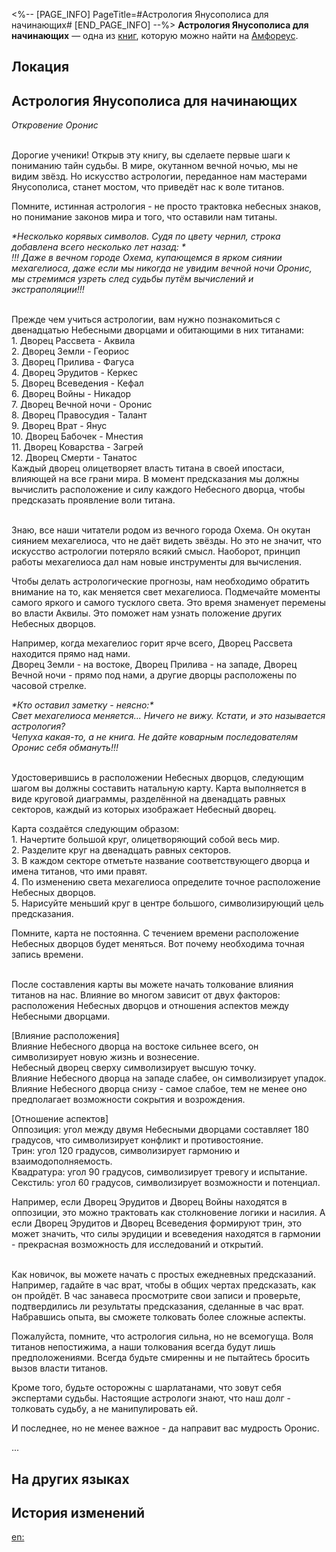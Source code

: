 <%-- [PAGE_INFO]
PageTitle=#Астрология Янусополиса для начинающих#
[END_PAGE_INFO] --%>
{{Дополнить}}
{{Книга Инфобокс
|id           = 432
|partIds      = 190733
|Название     = 
|Изображение  = Предмет Книга Амфореус 2.png
|Мир          = Амфореус
|Томов        = 1
|Автор        = <!--нужно добавить-->
|Описание     = Вводные материалы по астрологии, написанные астрологами из Янусополиса. Том передавался из поколения в поколение до наших дней. Только для последователей трёх титанов судьбы.
|Том1         = {{tx}}
|Источник1    = {{tx|Отсутствует источник}}
|Персонажи    = 
|Фракции      = 
}}
'''Астрология Янусополиса для начинающих''' — одна из [[Книги|книг]], которую можно найти на [[Амфореус]].

==Локация==
{{Отметка карты|<!--название карты-->|<!--id отметки-->}}

==Астрология Янусополиса для начинающих==
''Откровение Оронис''

<div align="center">{{Размер|28|Преамбула}}</div><br />Дорогие ученики! Открыв эту книгу, вы сделаете первые шаги к пониманию тайн судьбы. В мире, окутанном вечной ночью, мы не видим звёзд. Но искусство астрологии, переданное нам мастерами Янусополиса, станет мостом, что приведёт нас к воле титанов.

Помните, истинная астрология - не просто трактовка небесных знаков, но понимание законов мира и того, что оставили нам титаны.

''*Несколько корявых символов. Судя по цвету чернил, строка добавлена всего несколько лет назад: *''<br />
''!!! Даже в вечном городе Охема, купающемся в ярком сиянии мехагелиоса, даже если мы никогда не увидим вечной ночи Оронис, мы стремимся узреть след судьбы путём вычислений и экстраполяции!!!''

<div align="center">{{Размер|28|Глава 1: Двенадцать Небесных дворцов и титаны}}</div><br />Прежде чем учиться астрологии, вам нужно познакомиться с двенадцатью Небесными дворцами и обитающими в них титанами:<br />
1. Дворец Рассвета - Аквила<br />
2. Дворец Земли - Геориос<br />
3. Дворец Прилива - Фагуса<br />
4. Дворец Эрудитов - Керкес<br />
5. Дворец Всеведения - Кефал<br />
6. Дворец Войны - Никадор<br />
7. Дворец Вечной ночи - Оронис<br />
8. Дворец Правосудия - Талант<br />
9. Дворец Врат - Янус<br />
10. Дворец Бабочек - Мнестия<br />
11. Дворец Коварства - Загрей<br />
12. Дворец Смерти - Танатос<br />
Каждый дворец олицетворяет власть титана в своей ипостаси, влияющей на все грани мира. В момент предсказания мы должны вычислить расположение и силу каждого Небесного дворца, чтобы предсказать проявление воли титана.

<div align="center">{{Размер|28|Глава 2: Астрологическое вычисление}}</div><br />Знаю, все наши читатели родом из вечного города Охема. Он окутан сиянием мехагелиоса, что не даёт видеть звёзды. Но это не значит, что искусство астрологии потеряло всякий смысл. Наоборот, принцип работы мехагелиоса дал нам новые инструменты для вычисления.

Чтобы делать астрологические прогнозы, нам необходимо обратить внимание на то, как меняется свет мехагелиоса. Подмечайте моменты самого яркого и самого тусклого света. Это время знаменует перемены во власти Аквилы. Это поможет нам узнать положение других Небесных дворцов.

Например, когда мехагелиос горит ярче всего, Дворец Рассвета находится прямо над нами.<br />
Дворец Земли - на востоке, Дворец Прилива - на западе, Дворец Вечной ночи - прямо под нами, а другие дворцы расположены по часовой стрелке.

''*Кто оставил заметку - неясно:*''<br />
''Свет мехагелиоса меняется... Ничего не вижу. Кстати, и это называется астрология?''<br />
''Чепуха какая-то, а не книга. Не дайте коварным последователям Оронис себя обмануть!!!''

<div align="center">{{Размер|28|Глава 3: Составление карты}}</div><br />Удостоверившись в расположении Небесных дворцов, следующим шагом вы должны составить натальную карту. Карта выполняется в виде круговой диаграммы, разделённой на двенадцать равных секторов, каждый из которых изображает Небесный дворец.

Карта создаётся следующим образом:<br />
1. Начертите большой круг, олицетворяющий собой весь мир.<br />
2. Разделите круг на двенадцать равных секторов.<br />
3. В каждом секторе отметьте название соответствующего дворца и имена титанов, что ими правят.<br />
4. По изменению света мехагелиоса определите точное расположение Небесных дворцов.<br />
5. Нарисуйте меньший круг в центре большого, символизирующий цель предсказания.

Помните, карта не постоянна. С течением времени расположение Небесных дворцов будет меняться. Вот почему необходима точная запись времени.

<div align="center">{{Размер|28|Глава 4: Толкование влияния титанов}}</div><br />После составления карты вы можете начать толкование влияния титанов на нас. Влияние во многом зависит от двух факторов: расположения Небесных дворцов и отношения аспектов между Небесными дворцами.

[Влияние расположения]<br />
Влияние Небесного дворца на востоке сильнее всего, он символизирует новую жизнь и вознесение.<br />
Небесный дворец сверху символизирует высшую точку.<br />
Влияние Небесного дворца на западе слабее, он символизирует упадок.<br />
Влияние Небесного дворца снизу - самое слабое, тем не менее оно предполагает возможности сокрытия и возрождения.

[Отношение аспектов]<br />
Оппозиция: угол между двумя Небесными дворцами составляет 180 градусов, что символизирует конфликт и противостояние.<br />
Трин: угол 120 градусов, символизирует гармонию и взаимодополняемость.<br />
Квадратура: угол 90 градусов, символизирует тревогу и испытание.<br />
Секстиль: угол 60 градусов, символизирует возможности и потенциал.

Например, если Дворец Эрудитов и Дворец Войны находятся в оппозиции, это можно трактовать как столкновение логики и насилия. А если Дворец Эрудитов и Дворец Всеведения формируют трин, это может значить, что силы эрудиции и всеведения находятся в гармонии - прекрасная возможность для исследований и открытий.

<div align="center">{{Размер|28|Глава 5: Практика и предосторожности}}</div><br />Как новичок, вы можете начать с простых ежедневных предсказаний. Например, гадайте в час врат, чтобы в общих чертах предсказать, как он пройдёт. В час занавеса просмотрите свои записи и проверьте, подтвердились ли результаты предсказания, сделанные в час врат. Набравшись опыта, вы сможете толковать более сложные аспекты.

Пожалуйста, помните, что астрология сильна, но не всемогуща. Воля титанов непостижима, а наши толкования всегда будут лишь предположениями. Всегда будьте смиренны и не пытайтесь бросить вызов власти титанов.

Кроме того, будьте осторожны с шарлатанами, что зовут себя экспертами судьбы. Настоящие астрологи знают, что наш долг - толковать судьбу, а не манипулировать ей.

И последнее, но не менее важное - да направит вас мудрость Оронис.

...

==На других языках==
{{На других языках
|en   = Janusopolis Journeyman Astrology
|zhs  = 雅努萨波利斯占星术入门
|zht  = 雅努薩波利斯占星術入門
|ja   = ヤヌサポリス占星術入門
|ko   = 야누소폴리스 점성술 입문
|es   = Introducción a la astrología de Janópolis
|fr   = Introduction à l'astrologie de Janusopolis
|ru   = Астрология Янусополиса для начинающих
|th   = โหราศาสตร์เบื้องต้นแห่ง Janusopolis
|vi   = Nhập Môn Thuật Chiêm Tinh Janusopolis
|de   = Astrologie für Wandergesellen von Janusopolis
|id   = Pengantar Astrologi Janusopolis
|pt   = Astrologia da Jornada de Janusópolis
}}

==История изменений==
{{История изменений|3.5}}

[[en:]]